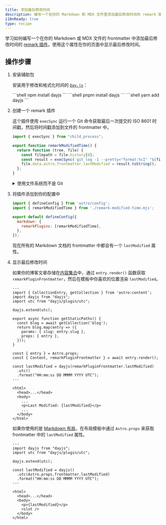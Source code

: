 ```yaml
---
title: 添加最后修改时间
description: 编写一个在你的 Markdown 和 MDX 文件里添加最后修改时间的 remark 插件。
i18nReady: true
type: recipe
---
```



学习如何编写一个在你的 Markdown 或 MDX 文件的 frontmatter 中添加最后修改时间的 [remark 插件](https://github.com/remarkjs/remark)。使用这个属性在你的页面中显示最后修改时间。

## 操作步骤

1. 安装辅助包

   安装用于修改和格式化时间的 [`Day.js`](https://www.npmjs.com/package/dayjs)：

   <PackageManagerTabs>
     <Fragment slot="npm">
       ```shell
       npm install dayjs
       ```
     </Fragment>
     <Fragment slot="pnpm">
       ```shell
       pnpm install dayjs
       ```
     </Fragment>
     <Fragment slot="yarn">
       ```shell
       yarn add dayjs
       ```
     </Fragment>
   </PackageManagerTabs>

2. 创建一个 remark 插件

   这个插件使用 `execSync` 运行一个 Git 命令获取最后一次提交的 ISO 8601 时间戳，然后将时间戳添加到文件的 frontmatter 中。

     ```js title="remark-modified-time.mjs"
     import { execSync } from "child_process";

     export function remarkModifiedTime() {
       return function (tree, file) {
         const filepath = file.history[0];
         const result = execSync(`git log -1 --pretty="format:%cI" "${filepath}"`);
         file.data.astro.frontmatter.lastModified = result.toString();
       };
     }
     ```
    <details>
    <summary>使用文件系统而不是 Git</summary>

     虽然使用 Git 是获取文件的最后修改时间的推荐方式，但也可以使用文件系统的修改时间。
     这个插件使用 `statSync` 获取文件的 ISO 8601 格式的 `mtime` (修改时间)，然后将时间戳添加到文件的 frontmatter 中。

     ```js title="remark-modified-time.mjs"
     import { statSync } from "fs";

     export function remarkModifiedTime() {
       return function (tree, file) {
         const filepath = file.history[0];
         const result = statSync(filepath);
         file.data.astro.frontmatter.lastModified = result.mtime.toISOString();
       };
     }
     ```
    </details>

3. 将插件添加到你的配置中

   ```js title="astro.config.mjs"
   import { defineConfig } from 'astro/config';
   import { remarkModifiedTime } from './remark-modified-time.mjs';

   export default defineConfig({
     markdown: {
       remarkPlugins: [remarkModifiedTime],
     },
   });
   ```

   现在所有的 Markdown 文档的 frontmatter 中都会有一个 `lastModified` 属性。

4. 显示最后修改时间

   如果你的博客文章存储在[内容集合](/zh-cn/guides/content-collections/)中，通过 `entry.render()` 函数获取 `remarkPluginFrontmatter`，然后在模板中你喜欢的位置渲染 `lastModified`。

   ```astro title="src/pages/posts/[slug].astro" {3-4,6,17,19-21,28}
   ---
   import { CollectionEntry, getCollection } from 'astro:content';
   import dayjs from "dayjs";
   import utc from "dayjs/plugin/utc";

   dayjs.extend(utc);

   export async function getStaticPaths() {
     const blog = await getCollection('blog');
     return blog.map(entry => ({
       params: { slug: entry.slug },
       props: { entry },
     }));
   }

   const { entry } = Astro.props;
   const { Content, remarkPluginFrontmatter } = await entry.render();

   const lastModified = dayjs(remarkPluginFrontmatter.lastModified)
     .utc()
     .format("HH:mm:ss DD MMMM YYYY UTC");
   ---

   <html>
     <head>...</head>
     <body>
       ...
       <p>Last Modified: {lastModified}</p>
       ...
     </body>
   </html>
   ```

   如果你使用的是 [Markdown 布局](/zh-cn/guides/markdown-content/#markdown-和-mdx-页面)，在布局模板中通过 `Astro.props` 来获取 frontmatter 中的 `lastModified` 属性。

   ```astro title="src/layouts/BlogLayout.astro" {2-3,5,7-9,15}
   ---
   import dayjs from "dayjs";
   import utc from "dayjs/plugin/utc";

   dayjs.extend(utc);

   const lastModified = dayjs()
     .utc(Astro.props.frontmatter.lastModified)
     .format("HH:mm:ss DD MMMM YYYY UTC");
   ---

   <html>
     <head>...</head>
     <body>
       <p>{lastModified}</p>
       <slot />
     </body>
   </html>
   ```
